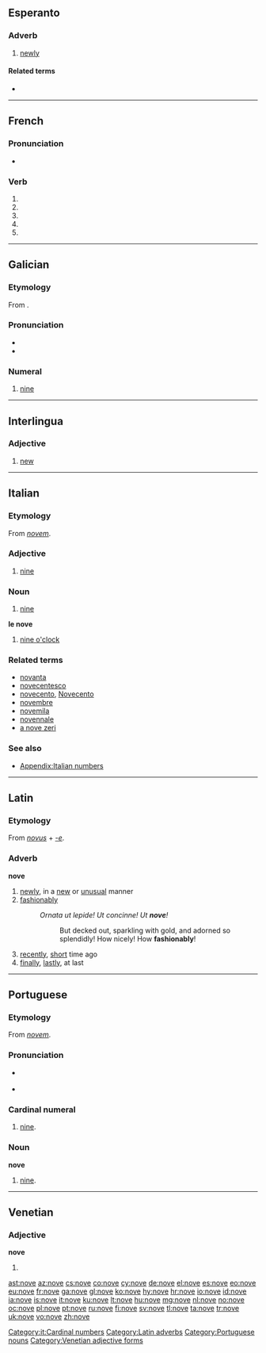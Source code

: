 {{also|nové}}
==Esperanto==

===Adverb===
{{eo-adv}}

# [[newly]]

====Related terms====
* {{l|eo|nova|gloss=[[new]]}}

----

==French==

===Pronunciation===
* {{homophones|novent|noves}}

===Verb===
{{fr-verb-form}}

# {{conjugation of|nover||1|s|pres|ind|lang=fr}}
# {{conjugation of|nover||3|s|pres|ind|lang=fr}}
# {{conjugation of|nover||1|s|pres|sub|lang=fr}}
# {{conjugation of|nover||1|s|pres|sub|lang=fr}}
# {{conjugation of|nover||2|s|imp|lang=fr}}

----

==Galician==
{{cardinalbox|gl|8|9|10|oito|dez|ord=noveno|wplink=Nove}}

===Etymology===
From {{etyl|la|gl}} {{term|novem|lang=la}}.

===Pronunciation===
* {{IPA|[ˈnɔbe]|lang=gl}}
* {{audio|Gl-nove.ogg|Audio}}

===Numeral===
{{gl-num-card}}

# {{cardinal|lang=gl}} [[nine]]

----

==Interlingua==

===Adjective===
{{head|ia|adjective}}

# [[new]]

----

==Italian==
{{cardinalbox|it|8|9|10|otto|dieci|ord=nono}}

===Etymology===
From {{etyl|la|it}} ''[[novem]]''.

===Adjective===
{{head|it|adjective|g=m|g2=f}} {{inv}}

# [[nine]]

===Noun===
{{head|it|noun|g=m}} {{inv}}

# [[nine]]

'''le nove''' {{f|plural}}

# [[nine o'clock]]

===Related terms===
* [[novanta]]
* [[novecentesco]]
* [[novecento]], [[Novecento]]
* [[novembre]]
* [[novemila]]
* [[novennale]]
* [[a nove zeri]]

===See also===
* [[Appendix:Italian numbers]]

[[Category:it:Cardinal numbers]]

----

==Latin==

===Etymology===
From ''[[novus]]'' + ''[[-e]]''.

===Adverb===
'''nove'''

# [[newly]], in a [[new]] or [[unusual]] manner
# [[fashionably]]
#: ''Ornata ut lepide! Ut concinne! Ut '''nove'''!''
#:: But decked out, sparkling with gold, and adorned so splendidly! How nicely! How '''fashionably'''!
# [[recently]], [[short]] time ago
# [[finally]], [[lastly]], at last

[[Category:Latin adverbs]]

----

==Portuguese==
{{cardinalbox|pt|8|9|10|oito|dez|ord=nono|mult=nônuplo|wplink=Nove}}

===Etymology===
From {{etyl|la|pt}} ''[[novem]]''.

===Pronunciation===
* {{a|Brazil}} {{IPA|[ˈnɔvi]|lang=pt}}
* {{a|Portugal}} {{IPA|[ˈnɔvɨ]|lang=pt}}

===Cardinal numeral===
{{pt-cardinal}}

# [[nine]].

===Noun===
'''nove''' {{m}}

# [[nine]].

[[Category:Portuguese nouns]]

----

==Venetian==

===Adjective===
'''nove''' {{f}}

# {{feminine plural of|novo|lang=vec}}

[[Category:Venetian adjective forms]]

[[ast:nove]]
[[az:nove]]
[[cs:nove]]
[[co:nove]]
[[cy:nove]]
[[de:nove]]
[[el:nove]]
[[es:nove]]
[[eo:nove]]
[[eu:nove]]
[[fr:nove]]
[[ga:nove]]
[[gl:nove]]
[[ko:nove]]
[[hy:nove]]
[[hr:nove]]
[[io:nove]]
[[id:nove]]
[[ia:nove]]
[[is:nove]]
[[it:nove]]
[[ku:nove]]
[[lt:nove]]
[[hu:nove]]
[[mg:nove]]
[[nl:nove]]
[[no:nove]]
[[oc:nove]]
[[pl:nove]]
[[pt:nove]]
[[ru:nove]]
[[fi:nove]]
[[sv:nove]]
[[tl:nove]]
[[ta:nove]]
[[tr:nove]]
[[uk:nove]]
[[vo:nove]]
[[zh:nove]]